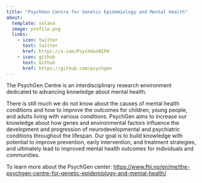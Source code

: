 ```yaml
---
title: "PsychGen Centre for Genetic Epidemiology and Mental Health"
about:
  template: solana
  image: profile.png
  links:
    - icon: twitter
      text: twitter
      href: https://x.com/PsychGenNIPH
    - icon: github
      text: Github
      href: https://github.com/psychgen
---
```


The PsychGen Centre is an interdisciplinary research environment dedicated to advancing knowledge about mental health.

There is still much we do not know about the causes of mental health conditions and how to improve the outcomes for children, young people, and adults living with various conditions. PsychGen aims to increase our knowledge about how genes and environmental factors influence the development and progression of neurodevelopmental and psychiatric conditions throughout the lifespan. Our goal is to build knowledge with potential to improve prevention, early intervention, and treatment strategies, and ultimately lead to improved mental health outcomes for individuals and communities.

To learn more about the PsychGen center: <https://www.fhi.no/en/me/the-psychgen-centre-for-genetic-epidemiology-and-mental-health/>
